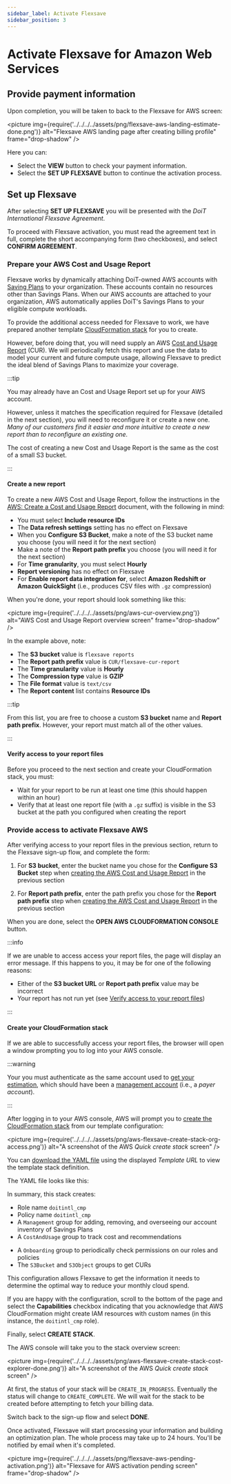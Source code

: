 ```yaml
---
sidebar_label: Activate Flexsave
sidebar_position: 3
---
```




# Activate Flexsave for Amazon Web Services

## Provide payment information

<CommonSetUpBilling />

Upon completion, you will be taken to back to the Flexsave for AWS screen:

<picture
  img={require('../../../../assets/png/flexsave-aws-landing-estimate-done.png')}
  alt="Flexsave AWS landing page after creating billing profile"
  frame="drop-shadow"
/>

Here you can:

- Select the **VIEW** button to check your payment information.
- Select the <!-- textlint-disable terminology -->**SET UP FLEXSAVE**<!-- textlint-enable --> button to continue the activation process.

## Set up Flexsave

After selecting <!-- textlint-disable terminology -->**SET UP FLEXSAVE**<!-- textlint-enable --> you will be presented with the _DoiT International Flexsave Agreement_.

To proceed with Flexsave activation, you must read the agreement text in full, complete the short accompanying form (two checkboxes), and select **CONFIRM AGREEMENT**.

### Prepare your AWS Cost and Usage Report

Flexsave works by dynamically attaching DoiT-owned AWS accounts with [Saving Plans][savings-plans] to your organization. These accounts contain no resources other than Savings Plans. When our AWS accounts are attached to your organization, AWS automatically applies DoiT's Savings Plans to your eligible compute workloads.

To provide the additional access needed for Flexsave to work, we have prepared another template [CloudFormation stack][cloudformation stack] for you to create.

However, before doing that, you will need supply an AWS [Cost and Usage Report](https://docs.aws.amazon.com/cur/latest/userguide/what-is-cur.html) (CUR). We will periodically fetch this report and use the data to model your current and future compute usage, allowing Flexsave to predict the ideal blend of Savings Plans to maximize your coverage.

:::tip

You may already have an Cost and Usage Report set up for your AWS account.

However, unless it matches the specification required for Flexsave (detailed in the next section), you will need to reconfigure it or create a new one. _Many of our customers find it easier and more intuitive to create a new report than to reconfigure an existing one._

The cost of creating a new Cost and Usage Report is the same as the cost of a small S3 bucket.

:::

#### Create a new report

To create a new AWS Cost and Usage Report, follow the instructions in the [AWS: Create a Cost and Usage Report](https://docs.aws.amazon.com/cur/latest/userguide/cur-create.html) document, with the following in mind:

- You must select **Include resource IDs**
- The **Data refresh settings** setting has no effect on Flexsave
- When you **Configure S3 Bucket**, make a note of the S3 bucket name you choose (you will need it for the next section)
- Make a note of the **Report path prefix** you choose (you will need it for the next section)
- For **Time granularity**, you must select **Hourly**
- **Report versioning** has no effect on Flexsave
- For **Enable report data integration for**, select **Amazon Redshift or Amazon QuickSight** (i.e., produces CSV files with `.gz` compression)

When you're done, your report should look something like this:

<picture
  img={require('../../../../assets/png/aws-cur-overview.png')}
  alt="AWS Cost and Usage Report overview screen"
  frame="drop-shadow"
/>

In the example above, note:

- The **S3 bucket** value is `flexsave reports`
- The **Report path prefix** value is `CUR/flexsave-cur-report`
- The **Time granularity** value is **Hourly**
- The **Compression type** value is **GZIP**
- The **File format** value is `text/csv`
- The **Report content** list contains **Resource IDs**

:::tip

From this list, you are free to choose a custom **S3 bucket** name and **Report path prefix**. However, your report must match all of the other values.

:::

<!--
:::info See also

- [AWS: Creating Cost and Usage Reports](https://docs.aws.amazon.com/cur/latest/userguide/cur-create.html)
- [AWS: Viewing your Cost and Usage Report](https://docs.aws.amazon.com/cur/latest/userguide/view-cur.html)

:::
--->

#### Verify access to your report files

Before you proceed to the next section and create your CloudFormation stack, you must:

- Wait for your report to be run at least one time (this should happen within an hour)
- Verify that at least one report file (with a `.gz` suffix) is visible in the S3 bucket at the path you configured when creating the report

### Provide access to activate Flexsave AWS

After verifying access to your report files in the previous section, return to the Flexsave sign-up flow, and complete the form:

1. For **S3 bucket**, enter the bucket name you chose for the **Configure S3 Bucket** step when [creating the AWS Cost and Usage Report](#create-a-new-report) in the previous section

2. For **Report path prefix**, enter the path prefix you chose for the **Report path prefix** step when [creating the AWS Cost and Usage Report](#create-a-new-report) in the previous section

When you are done, select the **OPEN AWS CLOUDFORMATION CONSOLE** button.

:::info

If we are unable to access access your report files, the page will display an error message. If this happens to you, it may be for one of the following reasons:

- Either of the **S3 bucket URL** or **Report path prefix** value may be incorrect
- Your report has not run yet (see [Verify access to your report files](#verify-access-to-your-report-files))

:::

#### Create your CloudFormation stack

If we are able to successfully access your report files, the browser will open a window prompting you to log into your AWS console.

:::warning

Your you must authenticate as the same account used to [get your estimation](get-estimate.mdx), which should have been a [management account][management-account] (i.e., a _payer account_).

:::

After logging in to your AWS console, AWS will prompt you to [create the CloudFormation stack][create-stack] from our template configuration:

<picture
  img={require('../../../../assets/png/aws-flexsave-create-stack-org-access.png')}
  alt="A screenshot of the AWS _Quick create stack_ screen"
/>

You can [download the YAML file][org-access-yaml] using the displayed _Template URL_ to view the template stack definition.

The YAML file looks like this:

<FlexsaveActivateYAML />

In summary, this stack creates:

- Role name `doitintl_cmp`
- Policy name `doitintl_cmp`
- A `Management` group for adding, removing, and overseeing our account inventory of Savings Plans
- A `CostAndUsage` group to track cost and recommendations
<!-- Long term we will transition to billing data, but `CostAndUsage` is used for now -->
- A `Onboarding` group to periodically check permissions on our roles and policies
- The `S3Bucket` and `S3Object` groups to get CURs

This configuration allows Flexsave to get the information it needs to determine the optimal way to reduce your monthly cloud spend.

If you are happy with the configuration, scroll to the bottom of the page and
select the **Capabilities** checkbox indicating that you acknowledge that AWS CloudFormation might create IAM resources with custom names (in this instance, the `doitintl_cmp` role).

Finally, select **CREATE STACK**.

The AWS console will take you to the stack overview screen:

<picture
  img={require('../../../../assets/png/aws-flexsave-create-stack-cost-explorer-done.png')}
  alt="A screenshot of the AWS _Quick create stack_ screen"
/>

At first, the status of your stack will be `CREATE_IN_PROGRESS`. Eventually the status will change to `CREATE_COMPLETE`. We will wait for the stack to be created before attempting to fetch your billing data.

Switch back to the sign-up flow and select **DONE**.

Once activated, Flexsave will start processing your information and building an optimization plan. The whole process may take up to 24 hours. You'll be notified by email when it's completed.

<picture
  img={require('../../../../assets/png/flexsave-aws-pending-activation.png')}
  alt="Flexsave for AWS activation pending screen"
  frame="drop-shadow"
/>

[cloudformation stack]: https://docs.aws.amazon.com/AWSCloudFormation/latest/UserGuide/stacks.html
[management-account]: https://docs.aws.amazon.com/organizations/latest/userguide/orgs_getting-started_concepts.html#account
[savings-plans]: https://aws.amazon.com/savingsplans/
[create-stack]: https://docs.aws.amazon.com/AWSCloudFormation/latest/UserGuide/cfn-console-create-stack.html
[org-access-yaml]: https://doit-cmp-ops-pub.s3.amazonaws.com/prod/flexsave_create_policies.yml

